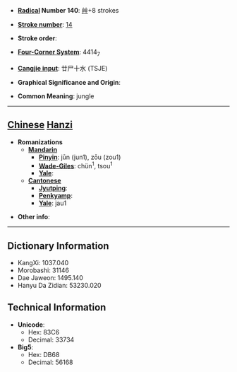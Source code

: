 * '''[[Wiktionary:Chinese radical index| Radical]] Number 140''': [[Wiktionary:Chinese radical index 艸|艸]]+8 strokes

* '''[[Wiktionary:Chinese total strokes index|Stroke number]]''': [[Wiktionary:Chinese total strokes index 14|14]]

* '''Stroke order''': 

* '''[[Wiktionary:Chinese four corner index|Four-Corner System]]''': 4414<sub>7</sub>

* '''[[Wiktionary:Chinese Cangjie index|Cangjie input]]''': 廿尸十水 (TSJE)

* '''Graphical Significance and Origin''': 

* '''Common Meaning''': jungle

----

== [[Chinese]] [[Hanzi]] ==

* '''Romanizations'''
** '''[[Mandarin]]'''
*** '''[[Pinyin]]''': jūn (jun1), zōu (zou1)
*** '''[[Wade-Giles]]''': chün<sup>1</sup>, tsou<sup>1</sup>
*** '''[[Yale]]''': 
** '''[[Cantonese]]'''
*** '''[[Jyutping]]''':
*** '''[[Penkyamp]]''': 
*** '''[[Yale]]''': jau1

* '''Other info''': 

----

== Dictionary Information ==

* KangXi: 1037.040
* Morobashi: 31146
* Dae Jaweon: 1495.140
* Hanyu Da Zidian: 53230.020

== Technical Information ==

* '''Unicode''':
** Hex: 83C6
** Decimal: 33734
* '''Big5''':
** Hex: DB68
** Decimal: 56168